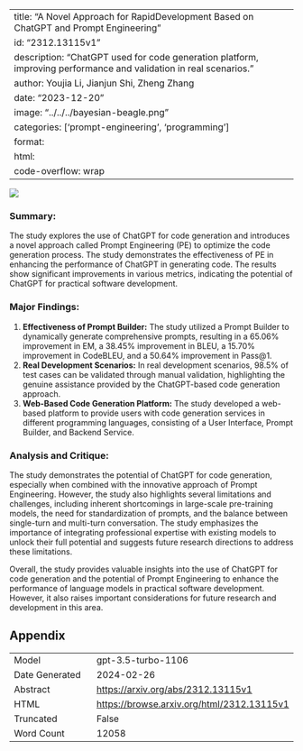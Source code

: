
---
title: "A Novel Approach for RapidDevelopment Based on ChatGPT and Prompt Engineering"
id: "2312.13115v1"
description: "ChatGPT used for code generation platform, improving performance and validation in real scenarios."
author: Youjia Li, Jianjun Shi, Zheng Zhang
date: "2023-12-20"
image: "../../../bayesian-beagle.png"
categories: ['prompt-engineering', 'programming']
format:
  html:
    code-overflow: wrap
---

![](../../../bayesian-beagle.png)

### **Summary:**
The study explores the use of ChatGPT for code generation and introduces a novel approach called Prompt Engineering (PE) to optimize the code generation process. The study demonstrates the effectiveness of PE in enhancing the performance of ChatGPT in generating code. The results show significant improvements in various metrics, indicating the potential of ChatGPT for practical software development.

### Major Findings:
1. **Effectiveness of Prompt Builder:** The study utilized a Prompt Builder to dynamically generate comprehensive prompts, resulting in a 65.06% improvement in EM, a 38.45% improvement in BLEU, a 15.70% improvement in CodeBLEU, and a 50.64% improvement in Pass@1.
2. **Real Development Scenarios:** In real development scenarios, 98.5% of test cases can be validated through manual validation, highlighting the genuine assistance provided by the ChatGPT-based code generation approach.
3. **Web-Based Code Generation Platform:** The study developed a web-based platform to provide users with code generation services in different programming languages, consisting of a User Interface, Prompt Builder, and Backend Service.

### Analysis and Critique:
The study demonstrates the potential of ChatGPT for code generation, especially when combined with the innovative approach of Prompt Engineering. However, the study also highlights several limitations and challenges, including inherent shortcomings in large-scale pre-training models, the need for standardization of prompts, and the balance between single-turn and multi-turn conversation. The study emphasizes the importance of integrating professional expertise with existing models to unlock their full potential and suggests future research directions to address these limitations.

Overall, the study provides valuable insights into the use of ChatGPT for code generation and the potential of Prompt Engineering to enhance the performance of language models in practical software development. However, it also raises important considerations for future research and development in this area.

## Appendix

|          |          |
|----------|----------|
| Model     | gpt-3.5-turbo-1106       |
| Date Generated     | 2024-02-26       |
| Abstract | [https://arxiv.org/abs/2312.13115v1](https://arxiv.org/abs/2312.13115v1)        |
| HTML     | [https://browse.arxiv.org/html/2312.13115v1](https://browse.arxiv.org/html/2312.13115v1)       |
| Truncated       | False       |
| Word Count       | 12058       |
